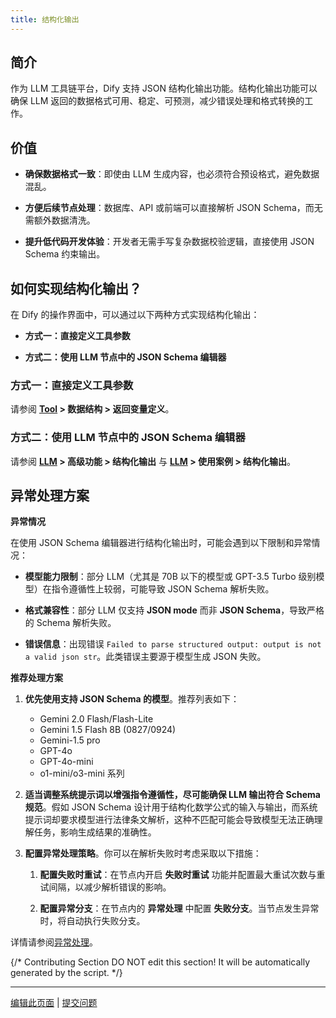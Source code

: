 ```yaml
---
title: 结构化输出
---
```


## 简介

作为 LLM 工具链平台，Dify 支持 JSON 结构化输出功能。结构化输出功能可以确保 LLM 返回的数据格式可用、稳定、可预测，减少错误处理和格式转换的工作。

## 价值

-   **确保数据格式一致**：即使由 LLM 生成内容，也必须符合预设格式，避免数据混乱。

-   **方便后续节点处理**：数据库、API 或前端可以直接解析 JSON Schema，而无需额外数据清洗。

-   **提升低代码开发体验**：开发者无需手写复杂数据校验逻辑，直接使用 JSON Schema 约束输出。

## 如何实现结构化输出？

在 Dify 的操作界面中，可以通过以下两种方式实现结构化输出：

-   **方式一：直接定义工具参数**

-   **方式二：使用 LLM 节点中的 JSON Schema 编辑器**

### 方式一：直接定义工具参数

请参阅 **[Tool](https://docs.dify.ai/zh-hans/plugins/schema-definition/tool) > 数据结构 > 返回变量定义**。

### 方式二：使用 LLM 节点中的 JSON Schema 编辑器

请参阅 **[LLM](https://docs.dify.ai/zh-hans/guides/workflow/node/llm) > 高级功能 > 结构化输出** 与 **[LLM](https://docs.dify.ai/zh-hans/guides/workflow/node/llm) > 使用案例 > 结构化输出**。

## 异常处理方案

**异常情况**

在使用 JSON Schema 编辑器进行结构化输出时，可能会遇到以下限制和异常情况：

-   **模型能力限制**：部分 LLM（尤其是 70B 以下的模型或 GPT-3.5 Turbo 级别模型）在指令遵循性上较弱，可能导致 JSON Schema 解析失败。

-   **格式兼容性**：部分 LLM 仅支持 **JSON mode** 而非 **JSON Schema**，导致严格的 Schema 解析失败。

-   **错误信息**：出现错误 `Failed to parse structured output: output is not a valid json str`。此类错误主要源于模型生成 JSON 失败。

**推荐处理方案**

1.  **优先使用支持 JSON Schema 的模型**。推荐列表如下：
    - Gemini 2.0 Flash/Flash-Lite
    - Gemini 1.5 Flash 8B (0827/0924)
    - Gemini-1.5 pro
    - GPT-4o
    - GPT-4o-mini
    - o1-mini/o3-mini 系列

2.  **适当调整系统提示词以增强指令遵循性，尽可能确保 LLM 输出符合 Schema 规范**。假如 JSON Schema 设计用于结构化数学公式的输入与输出，而系统提示词却要求模型进行法律条文解析，这种不匹配可能会导致模型无法正确理解任务，影响生成结果的准确性。

3.  **配置异常处理策略**。你可以在解析失败时考虑采取以下措施：

    1.  **配置失败时重试**：在节点内开启 **失败时重试** 功能并配置最大重试次数与重试间隔，以减少解析错误的影响。

    2.  **配置异常分支**：在节点内的 **异常处理** 中配置 **失败分支**。当节点发生异常时，将自动执行失败分支。

详情请参阅[异常处理](https://docs.dify.ai/zh-hans/guides/workflow/error-handling)。

{/*
Contributing Section
DO NOT edit this section!
It will be automatically generated by the script.
*/}

---

[编辑此页面](https://github.com/langgenius/dify-docs/edit/main/zh-hans/guides/workflow/structured-outputs.mdx) | [提交问题](https://github.com/langgenius/dify-docs/issues/new?title=文档问题%3A%20tured-outp&body=%23%23%20问题描述%0A%3C%21--%20请简要描述您发现的问题%20--%3E%0A%0A%23%23%20页面链接%0Ahttps%3A%2F%2Fgithub.com%2Flanggenius%2Fdify-docs%2Fblob%2Fmain%2Fzh-hans/guides/workflow%2Fstructured-outputs.mdx%0A%0A%23%23%20建议修改%0A%3C%21--%20如果有具体的修改建议，请在此说明%20--%3E%0A%0A%3C%21--%20感谢您对文档质量的关注！%20--%3E)

